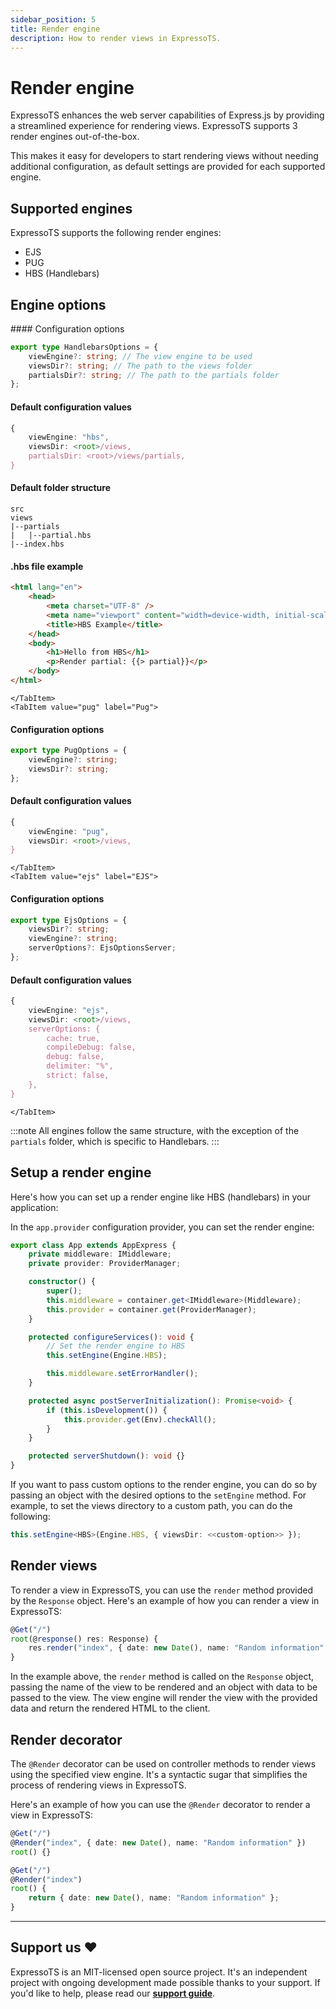 ```yaml
---
sidebar_position: 5
title: Render engine
description: How to render views in ExpressoTS.
---
```



# Render engine

ExpressoTS enhances the web server capabilities of Express.js by providing a streamlined experience for rendering views. ExpressoTS supports
3 render engines out-of-the-box.

This makes it easy for developers to start rendering views without needing additional configuration, as default settings are provided for each supported engine.

## Supported engines

ExpressoTS supports the following render engines:

-   EJS
-   PUG
-   HBS (Handlebars)

## Engine options

<Tabs>
    <TabItem value="handlebars" label="Handlebars">
#### Configuration options

```typescript
export type HandlebarsOptions = {
    viewEngine?: string; // The view engine to be used
    viewsDir?: string; // The path to the views folder
    partialsDir?: string; // The path to the partials folder
};
```

#### Default configuration values

```typescript
{
    viewEngine: "hbs",
    viewsDir: <root>/views,
    partialsDir: <root>/views/partials,
}
```

#### Default folder structure

```tree
src
views
|--partials
|   |--partial.hbs
|--index.hbs
```

#### .hbs file example

```html
<html lang="en">
    <head>
        <meta charset="UTF-8" />
        <meta name="viewport" content="width=device-width, initial-scale=1.0" />
        <title>HBS Example</title>
    </head>
    <body>
        <h1>Hello from HBS</h1>
        <p>Render partial: {{> partial}}</p>
    </body>
</html>
```

    </TabItem>
    <TabItem value="pug" label="Pug">

#### Configuration options

```typescript
export type PugOptions = {
    viewEngine?: string;
    viewsDir?: string;
};
```

#### Default configuration values

```typescript
{
    viewEngine: "pug",
    viewsDir: <root>/views,
}
```

    </TabItem>
    <TabItem value="ejs" label="EJS">

#### Configuration options

```typescript
export type EjsOptions = {
    viewsDir?: string;
    viewEngine?: string;
    serverOptions?: EjsOptionsServer;
};
```

#### Default configuration values

```typescript
{
    viewEngine: "ejs",
    viewsDir: <root>/views,
    serverOptions: {
        cache: true,
        compileDebug: false,
        debug: false,
        delimiter: "%",
        strict: false,
    },
}
```

    </TabItem>

</Tabs>

:::note
All engines follow the same structure, with the exception of the `partials` folder, which is specific to Handlebars.
:::

## Setup a render engine

Here's how you can set up a render engine like HBS (handlebars) in your application:

In the `app.provider` configuration provider, you can set the render engine:

```typescript
export class App extends AppExpress {
    private middleware: IMiddleware;
    private provider: ProviderManager;

    constructor() {
        super();
        this.middleware = container.get<IMiddleware>(Middleware);
        this.provider = container.get(ProviderManager);
    }

    protected configureServices(): void {
        // Set the render engine to HBS
        this.setEngine(Engine.HBS);

        this.middleware.setErrorHandler();
    }

    protected async postServerInitialization(): Promise<void> {
        if (this.isDevelopment()) {
            this.provider.get(Env).checkAll();
        }
    }

    protected serverShutdown(): void {}
}
```

If you want to pass custom options to the render engine, you can do so by passing an object with the desired options to the `setEngine` method. For example, to set the views directory to a custom path, you can do the following:

```typescript title="Custom render engine configuration"
this.setEngine<HBS>(Engine.HBS, { viewsDir: <<custom-option>> });
```

## Render views

To render a view in ExpressoTS, you can use the `render` method provided by the `Response` object. Here's an example of how you can render a view in ExpressoTS:

```typescript
@Get("/")
root(@response() res: Response) {
    res.render("index", { date: new Date(), name: "Random information" });
}
```

In the example above, the `render` method is called on the `Response` object, passing the name of the view to be rendered and an object with data to be passed to the view. The view engine will render the view with the provided data and return the rendered HTML to the client.

## Render decorator

The `@Render` decorator can be used on controller methods to render views using the specified view engine. It's a syntactic sugar that simplifies the process of rendering views in ExpressoTS.

Here's an example of how you can use the `@Render` decorator to render a view in ExpressoTS:

```typescript title="Rendering passing the view and default data in the decorator"
@Get("/")
@Render("index", { date: new Date(), name: "Random information" })
root() {}
```

```typescript title="Rendering passing only the view in the decorator"
@Get("/")
@Render("index")
root() {
    return { date: new Date(), name: "Random information" };
}
```

---

## Support us ❤️

ExpressoTS is an MIT-licensed open source project. It's an independent project with ongoing development made possible thanks to your support.
If you'd like to help, please read our **[support guide](../support-us.mdx)**.
